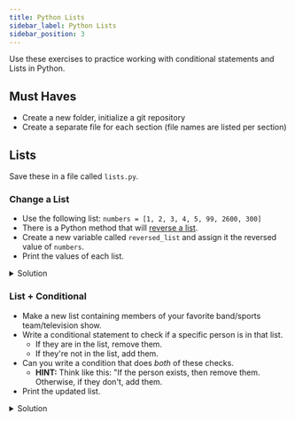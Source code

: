 ```yaml
---
title: Python Lists
sidebar_label: Python Lists
sidebar_position: 3
---
```


Use these exercises to practice working with conditional statements and Lists in Python.

## Must Haves

- Create a new folder, initialize a git repository
- Create a separate file for each section (file names are listed per section)

## Lists

Save these in a file called `lists.py`.

### Change a List

- Use the following list: `numbers = [1, 2, 3, 4, 5, 99, 2600, 300]`
- There is a Python method that will [reverse a list](https://realpython.com/python-reverse-list/).
- Create a new variable called `reversed_list` and assign it the reversed value of `numbers`.
- Print the values of each list.

<details>
<summary>Solution</summary>
```python
numbers = [1, 2, 3, 4, 5, 99, 2600, 300]

print(numbers)
numbers.reverse()
print(numbers)
```
</details>

### String to List

- Make a string with at least 6 characters.
- Make an empty list (hint: create a variable, it's value will look like an empty array in JavaScript)
- Loop through each letter in your string and for each letter in the string, append it to the empty list.
- Revese the list.
- Create a new variable that is an empty string (just like in JavaScript).
- Loop through the list, for each letter in the list, add it to the new string your created.
- Print out the new string. It should be the reversed version of the string you created. i.e. "sean" -> "neas".

<details>
<summary>Solution</summary>
```python
test_stuff = "Do rad stuff."

string_list = []
for letter in test_stuff:
    string_list.append(letter)
print(string_list)
string_list.reverse()
print(string_list)

new_string = ""
for letter in string_list:
    new_string += letter
print(new_string)
```
</details>

### List + Conditional

- Make a new list containing members of your favorite band/sports team/television show.
- Write a conditional statement to check if a specific person is in that list.
  - If they are in the list, remove them.
  - If they're not in the list, add them.
- Can you write a condition that does _both_ of these checks.
  - **HINT:** Think like this: "If the person exists, then remove them. Otherwise, if they don't, add them.
- Print the updated list.

<details>
<summary>Solution</summary>
```python
power_rangers = [
    "Jason",
    "Trini",
    "Zack",
    "Kim",
    "Billy",
    "Tommy"
]

print(power_rangers)
if "Tommy" in power_rangers:
    power_rangers.remove("Tommy")
    print(power_rangers)
else:
    print("IT'S MORPHIN TIME!")
```
</details>

